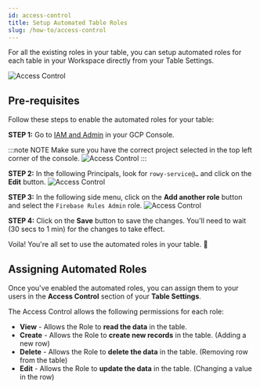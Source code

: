 ```yaml
---
id: access-control
title: Setup Automated Table Roles
slug: /how-to/access-control
---
```



For all the existing roles in your table, you can setup automated roles for each table in your Workspace directly from your Table Settings.

<img src={accessControl1} alt="Access Control" />


## Pre-requisites

Follow these steps to enable the automated roles for your table:

**STEP 1:** Go to [IAM and Admin](https://console.cloud.google.com/iam-admin/iam) in your GCP Console.

:::note NOTE
Make sure you have the correct project selected in the top left corner of the console.
<img src={accessControl2} alt="Access Control" />
:::

**STEP 2:** In the following Principals, look for `rowy-service@…` and click on the **Edit** button.
<img src={accessControl3} alt="Access Control" />

**STEP 3:** In the following side menu, click on the **Add another role** button and select the `Firebase Rules Admin` role.
<img src={accessControl4} alt="Access Control" />

**STEP 4:** Click on the **Save** button to save the changes. You'll need to wait (30 secs to 1 min) for the changes to take effect.

Voila! You're all set to use the automated roles in your table. 🚀

## Assigning Automated Roles

Once you've enabled the automated roles, you can assign them to your users in the **Access Control** section of your **Table Settings**.

The Access Control allows the following permissions for each role:

- **View** - Allows the Role to **read the data** in the table.
- **Create** - Allows the Role to **create new records** in the table. (Adding a new row)
- **Delete** - Allows the Role to **delete the data** in the table. (Removing row from the table)
- **Edit** - Allows the Role to **update the data** in the table. (Changing a value in the row)